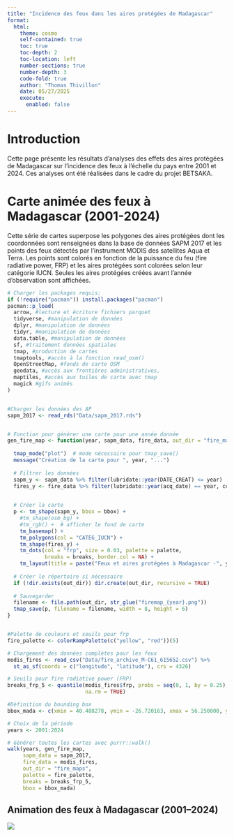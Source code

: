 ```yaml
---
title: "Incidence des feux dans les aires protégées de Madagascar"
format:
  html:
    theme: cosmo
    self-contained: true
    toc: true
    toc-depth: 2
    toc-location: left
    number-sections: true
    number-depth: 3
    code-fold: true
    author: "Thomas Thivillon"
    date: 05/27/2025
    execute: 
      enabled: false
---
```


# Introduction

Cette page présente les résultats d'analyses des effets des aires protégées de Madagascar sur l'incidence des feux à l'échelle du pays entre 2001 et 2024. Ces analyses ont été réalisées dans le cadre du projet BETSAKA.

# Carte animée des feux à Madagascar (2001-2024)

Cette série de cartes superpose les polygones des aires protégées dont les coordonnées sont renseignées dans la base de données SAPM 2017 et les points des feux détectés par l'instrument MODIS des satellites Aqua et Terra. Les points sont colorés en fonction de la puissance du feu (fire radiative power, FRP) et les aires protégées sont colorées selon leur catégorie IUCN. Seules les aires protégées créées avant l'année d'observation sont affichées.


```r

# Charger les packages requis:
if (!require("pacman")) install.packages("pacman")
pacman::p_load(
  arrow, #lecture et écriture fichiers parquet
  tidyverse, #manipulation de données
  dplyr, #manipulation de données
  tidyr, #manipulation de données
  data.table, #manipulation de données
  sf, #traitement données spatiales
  tmap, #production de cartes
  tmaptools, #accès à la fonction read_osm()
  OpenStreetMap, #fonds de carte OSM
  geodata, #accès aux frontières administratives,
  maptiles, #accès aux tuiles de carte avec tmap
  magick #gifs animés
)


#Charger les données des AP
sapm_2017 <- read_rds("Data/sapm_2017.rds")


# Fonction pour générer une carte pour une année donnée
gen_fire_map <- function(year, sapm_data, fire_data, out_dir = "fire_maps", palette, breaks, bbox) {
  
  tmap_mode("plot")  # mode nécessaire pour tmap_save()
  message("Création de la carte pour ", year, "...")
  
  # Filtrer les données
  sapm_y <- sapm_data %>% filter(lubridate::year(DATE_CREAT) <= year)
  fires_y <- fire_data %>% filter(lubridate::year(acq_date) == year, confidence > 50)
  

  # Créer la carte
  p <- tm_shape(sapm_y, bbox = bbox) +
    #tm_shape(osm_bg) +
    #tm_rgb() +  # afficher le fond de carte
    tm_basemap() +
    tm_polygons(col = "CATEG_IUCN") +
    tm_shape(fires_y) +
    tm_dots(col = "frp", size = 0.03, palette = palette,
            breaks = breaks, border.col = NA) +
    tm_layout(title = paste("Feux et aires protégées à Madagascar -", year))
  
  # Créer le répertoire si nécessaire
  if (!dir.exists(out_dir)) dir.create(out_dir, recursive = TRUE)
  
  # Sauvegarder
  filename <- file.path(out_dir, str_glue("firemap_{year}.png"))
  tmap_save(p, filename = filename, width = 8, height = 6)
}


#Palette de couleurs et seuils pour frp
fire_palette <- colorRampPalette(c("yellow", "red"))(5)

# Chargement des données complètes pour les feux
modis_fires <- read_csv("Data/fire_archive_M-C61_615652.csv") %>%
  st_as_sf(coords = c("longitude", "latitude"), crs = 4326)

# Seuils pour fire radiative power (FRP)
breaks_frp_5 <- quantile(modis_fires$frp, probs = seq(0, 1, by = 0.25), 
                         na.rm = TRUE)

#Définition du bounding box
bbox_mada <- c(xmin = 40.488278, ymin = -26.720163, xmax = 56.250000, ymax = -9.949521)

# Choix de la période
years <- 2001:2024

# Générer toutes les cartes avec purrr::walk()
walk(years, gen_fire_map,
     sapm_data = sapm_2017,
     fire_data = modis_fires,
     out_dir = "fire_maps",
     palette = fire_palette,
     breaks = breaks_frp_5,
     bbox = bbox_mada)


```


## Animation des feux à Madagascar (2001–2024)  {.unnumbered}

![](fire_maps/fire_animation.gif)
